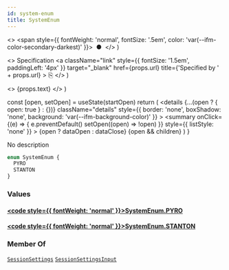 ```yaml
---
id: system-enum
title: SystemEnum
---
```


  <>
    <span style={{ fontWeight: 'normal', fontSize: '.5em', color: 'var(--ifm-color-secondary-darkest)' }}>
      &nbsp;●&nbsp;
    </span>
  </>
)

  <>
    Specification
    <a
      className="link"
      style={{ fontSize: '1.5em', paddingLeft: '4px' }}
      target="_blank"
      href={props.url}
      title={'Specified by ' + props.url}
    >
      ⎘
    </a>
  </>
)

  <>
    <span className={props.class}>{props.text}</span>
  </>
)


  const [open, setOpen] = useState(startOpen)
  return (
    <details
      {...(open ? { open: true } : {})}
      className="details"
      style={{ border: 'none', boxShadow: 'none', background: 'var(--ifm-background-color)' }}
    >
      <summary
        onClick={(e) => {
          e.preventDefault()
          setOpen((open) => !open)
        }}
        style={{ listStyle: 'none' }}
      >
        {open ? dataOpen : dataClose}
      </summary>
      {open && children}
    </details>
  )
}

No description

```graphql
enum SystemEnum {
  PYRO
  STANTON
}
```

### Values

#### [<code style={{ fontWeight: 'normal' }}>SystemEnum.<b>PYRO</b></code>](#)

#### [<code style={{ fontWeight: 'normal' }}>SystemEnum.<b>STANTON</b></code>](#)

### Member Of

[`SessionSettings`](/api/types/objects/session-settings.mdx) <Badge class="badge badge--secondary badge--relation" text="object"/><Bullet />[`SessionSettingsInput`](/api/types/inputs/session-settings-input.mdx) <Badge class="badge badge--secondary badge--relation" text="input"/>
